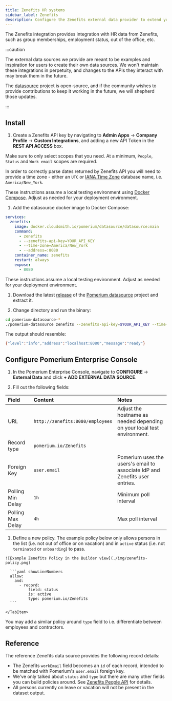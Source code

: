 ```yaml
---
title: Zenefits HR systems
sidebar_label: Zenefits
description: Configure the Zenefits external data provider to extend your access policies.
---
```



The Zenefits integration provides integration with HR data from Zenefits, such as group memberships, employment status, out of the office, etc.

:::caution

The external data sources we provide are meant to be examples and inspiration for users to create their own data sources. We won't maintain these integrations in perpetuity, and changes to the APIs they interact with may break them in the future.

The [datasource](https://github.com/pomerium/datasource) project is open-source, and if the community wishes to provide contributions to keep it working in the future, we will shepherd those updates.

:::

## Install

1. Create a Zenefits API key by navigating to **Admin Apps** → **Company Profile** → **Custom Integrations**, and adding a new API Token in the **REST API ACCESS** box.

Make sure to only select scopes that you need. At a minimum, `People`, `Status` and `Work email` scopes are required.

In order to correctly parse dates returned by Zenefits API you will need to provide a time zone - either an `UTC` or [IANA Time Zone] database name, i.e. `America/New_York`.

<Tabs>
<TabItem value="cloudsmith" label="Docker Compose">

These instructions assume a local testing environment using [Docker Compose]. Adjust as needed for your deployment environment.

1. Add the datasource docker image to Docker Compose:

```yaml showLineNumbers
services:
  zenefits:
    image: docker.cloudsmith.io/pomerium/datasource/datasource:main
    command:
      - zenefits
      - --zenefits-api-key=YOUR_API_KEY
      - --time-zone=America/New_York
      - --address=:8080
    container_name: zenefits
    restart: always
    expose:
      - 8080
```

</TabItem>

<TabItem value="binary" label="Binary">

These instructions assume a local testing environment. Adjust as needed for your deployment environment.

1. Download the latest [release] of the [Pomerium datasource] project and extract it.

1. Change directory and run the binary:

```sh
cd pomerium-datasource-*
./pomerium-datasource zenefits --zenefits-api-key=$YOUR_API_KEY --time-zone=America/New_York
```

The output should resemble:

```sh
{"level":"info","address":"localhost:8080","message":"ready"}
```

</TabItem>
</Tabs>

## Configure Pomerium Enterprise Console

1. In the Pomerium Enterprise Console, navigate to **CONFIGURE** → **External Data** and click **+ ADD EXTERNAL DATA SOURCE**.

1. Fill out the following fields:

| Field | Content | Notes |
| :-- | :-- | :-- |
| URL | `http://zenefits:8080/employees` | Adjust the hostname as needed depending on your local test environment. |
| Record type | `pomerium.io/Zenefits` |  |
| Foreign Key | `user.email` | Pomerium uses the users's email to associate IdP and Zenefits user entries. |
| Polling Min Delay | `1h` | Minimum poll interval |
| Polling Max Delay | `4h` | Max poll interval |

1. Define a new policy. The example policy below only allows persons in the list (i.e. not out of office or on vacation) and in `active` status (i.e. not `terminated` or `onboarding`) to pass.

  <Tabs>
    <TabItem value="builder" label="Builder">

    ![Example Zenefits Policy in the Builder view](./img/zenefits-policy.png)

  </TabItem>
  <TabItem value="editor" label="Editor">

      ```yaml showLineNumbers
      allow:
        and:
          - record:
              field: status
              is: active
              type: pomerium.io/Zenefits
      ```

    </TabItem>

  </Tabs>

You may add a similar policy around `type` field to i.e. differentiate between employees and contractors.

## Reference

The reference Zenefits data source provides the following record details:

- The Zenefits `workEmail` field becomes an `id` of each record, intended to be matched with Pomerium's `user.email` foreign key.
- We've only talked about `status` and `type` but there are many other fields you can build policies around. See [Zenefits People API] for details.
- All persons currently on leave or vacation will not be present in the dataset output.

[pomerium datasource]: https://github.com/pomerium/pomerium
[release]: https://github.com/pomerium/datasource/releases
[datasource]: https://github.com/pomerium/pomerium
[docker compose]: https://docs.docker.com/compose/
[iana time zone]: https://www.iana.org/time-zones
[zenefits people api]: https://developers.zenefits.com/docs/people
